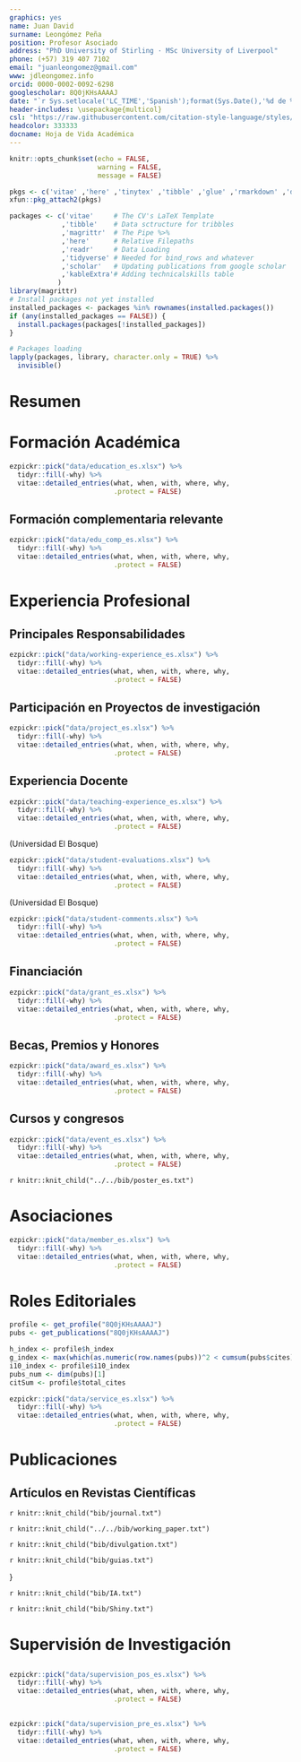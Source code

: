 ```yaml
---
graphics: yes
name: Juan David
surname: Leongómez Peña
position: Profesor Asociado
address: "PhD University of Stirling · MSc University of Liverpool"
phone: (+57) 319 407 7102
email: "juanleongomez@gmail.com"
www: jdleongomez.info
orcid: 0000-0002-0092-6298
googlescholar: 8Q0jKHsAAAAJ
date: "`r Sys.setlocale('LC_TIME','Spanish');format(Sys.Date(),'%d de %B de %Y')`"
header-includes: \usepackage{multicol}
csl: "https://raw.githubusercontent.com/citation-style-language/styles/master/apa-cv.csl"
headcolor: 333333
docname: Hoja de Vida Académica
---
```


```r
knitr::opts_chunk$set(echo = FALSE,
                      warning = FALSE,
                      message = FALSE)

pkgs <- c('vitae' ,'here' ,'tinytex' ,'tibble' ,'glue' ,'rmarkdown' ,'dplyr', 'readr' ,'yaml')
xfun::pkg_attach2(pkgs)

packages <- c('vitae'     # The CV's LaTeX Template
             ,'tibble'    # Data sctructure for tribbles
             ,'magrittr'  # The Pipe %>%
             ,'here'      # Relative Filepaths
             ,'readr'     # Data Loading
             ,'tidyverse' # Needed for bind_rows and whatever
             ,'scholar'   # Updating publications from google scholar
             ,'kableExtra'# Adding technicalskills table
            )
library(magrittr)
# Install packages not yet installed
installed_packages <- packages %in% rownames(installed.packages())
if (any(installed_packages == FALSE)) {
  install.packages(packages[!installed_packages])
}

# Packages loading
lapply(packages, library, character.only = TRUE) %>%
  invisible()
```

\vspace{4mm}
\begin{tcolorbox}[enhanced,
        on line, 
        boxsep=4pt, left=0pt,right=0pt,top=0pt,bottom=0pt,
        colframe=white,colback=black]
  
\color{white}
\begin{LARGE}\begin{center}
Documento 1. \textbf{Hoja de Vida}
\end{center}\end{LARGE}
\end{tcolorbox}

# Resumen

\begin{footnotesize}

\textbf{Sobre mí:} Actualmente soy Profesor Asociado e Investigador en la Facultad de Psicología de la Universidad El Bosque, y lidero el grupo de investigación \href{https://investigaciones.unbosque.edu.co/codec}{\textit{\textbf{CODEC}: Ciencias Cognitivas y del Comportamiento}} (clasificación \textbf{\href{https://scienti.minciencias.gov.co/gruplac/jsp/visualiza/visualizagr.jsp?nro=00000000001446}{A1}}). 

Mi formación es \textit{sui generis} para el contexto colombiano. Después de formarme en música y pedagogía, obtuve una maestría en psicología evolutiva de la \href{https://www.liverpool.ac.uk/}{Universidad de Liverpool} (anteriormente ofrecida por la \href{https://www.liverpool.ac.uk/life-sciences/}{Escuela de Ciencias Biológicas}) y un doctorado en psicología de la \href{https://www.stir.ac.uk/}{Universidad de Stirling}, ambos en el Reino Unido. El doctorado lo realicé como parte del \textit{\href{https://www.stir.ac.uk/about/faculties/natural-sciences/our-research/research-groups/behaviour-and-evolution-research-group/}{Behaviour and Evolution Research Group}} del \href{https://www.stir.ac.uk/about/faculties/natural-sciences/psychology/}{Departamento de Psicología}, que en Stirling forma parte de la \href{https://www.stir.ac.uk/about/faculties/natural-sciences/departments/}{Facultad de Ciencias Naturales}. En consecuencia, mi perspectiva del comportamiento humano se fundamenta en el enfoque de las ciencias naturales.

\textbf{Investigación:} Mis principales intereses de investigación se centran en el estudio evolutivo del comportamiento humano y su variabilidad cultural, y se sitúan en la interfaz entre biología y psicología, pero ampliando la perspectiva para abarcar aspectos de etología, antropología y psicofísica. Como lo muestra esta hoja de vida, me interesa especialmente comprender los efectos sociales de distintas señales biológicas, y especialmente la percepción interpersonal a través de canales auditivos. En particular, mi investigación pionera sobre las modulaciones vocales ha recibido amplio reconocimiento internacional, como se documenta en \href{https://profiles.impactstory.org/u/0000-0002-0092-6298}{\textit{Impactstory}}, que registra las menciones de mi trabajo en medios de comunicación alrededor del mundo.

Aunque me he centrado principalmente en el estudio de procesos de elección de pareja, también he trabajado sobre señales vocales, faciales y morfológicas y sus efectos en la percepción de dominancia, tipicidad sexual y salud, entre otras. Así mismo, me interesan profundamente las bases de la musicalidad humana y sus diversas funciones sociales, así como los efectos de los niveles hormonales en el comportamiento social humano.

\textit{Edición especial sobre modulación de la voz}: Recientemente, propuse y lideré la edición del número temático en dos partes \href{https://royalsocietypublishing.org/toc/rstb/2021/376/1840}{\textit{Voice modulation: from origin and mechanism to social impact}} para la prestigiosa revista \href{https://royalsocietypublishing.org/journal/rstb}{\textit{Philosophical Transactions of the Royal Society B: Biological Sciences}}. Este número transdisciplinar en dos partes constituye el primer compendio de investigación sobre la modulación de la voz. Incluye 21 artículos que abarcan las diversas funciones de la modulación de la voz en la comunicación humana y no humana, desde la señalización no verbal de la motivación y la emoción, la exageración de rasgos biológicos como el tamaño corporal y la masculinidad, hasta la aparición del lenguaje, el canto y la musicalidad en todas las culturas.

\textbf{Ciencia abierta:} Apoyo firmemente la difusión de prácticas de ciencia abierta y el uso de software y lenguajes de programación de código abierto como herramientas para promover la transparencia y garantizar la reproducibilidad, así como para reducir las desigualdades nacionales e internacionales en la producción y el acceso al conocimiento. Por ello, he sido reconocido con un nombramiento como recomendador (editor) de la novedosa iniciativa \href{https://rr.peercommunityin.org/}{\textit{PCI Registered Reports}} (para más información sobre este modelo, ver \href{https://www.nature.com/articles/d41586-023-03342-6}{artículo en Nature} y la descripción de \href{https://rr.peercommunityin.org/about/about}{PCI}), y he publicado guías metodológicas en video a través del canal \href{https://www.youtube.com/@InvestigacionAbierta}{\textit{Investigación Abierta}}, así como aplicaciones web con fines educativos usando \textit{Shiny}. He participado activamente en la enseñanza y la transformación de módulos relacionados con la estadística, con un enfoque destacado en la ciencia abierta y la reproducibilidad, tanto con como sin programación.

\begin{cvskills}
  \cvskill
    {Intereses}
    {Modulación de la voz • Elección de pareja • Psicoacústica • Hormonas y comportamiento • Señales biológicas}
    
  \cvskill
    {}
    {Evolución y percepción de señales sociales}
    
  \cvskill
    {Métodos de Investigación}
    {\textit{Principalmete}: Diseños experimentales • Análisis acústico • Morfometría geométrica • Antropometría}

  \cvskill
    {Programación}
    {\href{https://www.r-project.org/}{\textbf{R}} (avanzado: todo el procesamiento de datos, análisis, diagramas y tablas —e incluso esta HV— hechos en R)}

  \cvskill
    {Informes reproducibles}
    {Markdown/\href{https://rmarkdown.rstudio.com/}{R Markdown} (incluyendo código  \href{https://www.latex-project.org/}{{\fontfamily{cmr}\selectfont\LaTeX}} y \href{https://html.spec.whatwg.org/}{HTML}\faHtml5). Control de versiones: \href{https://git-scm.com/}{Git} \faGit* y \href{https://github.com/JDLeongomez}{GitHub} \faGithub}

  \cvskill
    {Investigación Cuantitativa}
    {Modelado estadístico, modelos multinivel, metaanálisis, inferencia multimodelo, \textit{machine learning}}

  \cvskill
    {Software}
    {\href{https://posit.co/products/open-source/rstudio/}{RStudio}, \href{https://code.visualstudio.com/}{Visual Studio Code}, \href{https://www.fon.hum.uva.nl/praat/}{Praat}, \href{https://www.audacityteam.org/}{Audacity}, \href{https://inkscape.org/}{InkScape}, \href{https://www.zotero.org/}{Zotero}}

  \cvskill
    {Idiomas}
    {Inglés/Español}
\end{cvskills}

\end{footnotesize}

# Formación Académica

```r
ezpickr::pick("data/education_es.xlsx") %>%
  tidyr::fill(-why) %>%
  vitae::detailed_entries(what, when, with, where, why,
                          .protect = FALSE)
```

## Formación complementaria relevante

```r
ezpickr::pick("data/edu_comp_es.xlsx") %>%
  tidyr::fill(-why) %>%
  vitae::detailed_entries(what, when, with, where, why,
                          .protect = FALSE)
```

# Experiencia Profesional

\begin{footnotesize}
En la actualidad, desempeño responsabilidades administrativas y de liderazgo tanto dentro como fuera de la Universidad El Bosque. Internamente, lidero el grupo de investigación \href{https://investigaciones.unbosque.edu.co/codec}{\textit{\textbf{CODEC}: Ciencias Cognitivas y del Comportamiento}} (clasificado como \href{https://scienti.minciencias.gov.co/gruplac/jsp/visualiza/visualizagr.jsp?nro=00000000001446}{A1}), y estoy a cargo de las convocatorias periódicas para el reconocimiento y medición de grupos de investigación, desarrollo tecnológico o innovación por parte de Minciencias. He organizado 9 cursos y soy miembro de dos comités de facultad. Externamente, tengo responsabilidades editoriales (detalladas a más adelante) y evalúo solicitudes de financiación para Minciencias, entre otras.
\end{footnotesize}

## Principales Responsabilidades

```r
ezpickr::pick("data/working-experience_es.xlsx") %>%
  tidyr::fill(-why) %>%
  vitae::detailed_entries(what, when, with, where, why,
                          .protect = FALSE)
```

## Participación en Proyectos de investigación

```r
ezpickr::pick("data/project_es.xlsx") %>%
  tidyr::fill(-why) %>%
  vitae::detailed_entries(what, when, with, where, why,
                          .protect = FALSE)
```

## Experiencia Docente

\begin{footnotesize}
A partir de mi trabajo en la Universidad de Stirling (Escocia, Reino Unido), mi enfoque principal ha sido la enseñanza de cursos relacionados con la estadística y metodos cuantitativos. Tanto en la Universidad El Bosque, donde impartí clases a nivel de maestría, como en la Universidad de La Sabana, donde trabajé a nivel de pregrado, rediseñé los programas de aprendizaje de estadística para el uso de software especializado, con énfasis en la aplicabilidad y credibilidad de los resultados.

Desde el año 2020, lideré una iniciativa en la Universidad El Bosque para transitar de la dependencia de software propietario, costoso y anticuado como SPSS, a soluciones amigables, libres y de código abierto, siguiendo los principios de la ciencia abierta y centrándonos en el modelado estadístico, la inferencia y la reproducibilidad. Este cambio ha implicado la implementación de \textit{jamovi} en cursos de pregrado y posgrado en la Facultad de Psicología, así como la realización de seminarios sobre R para el cuerpo docente y el co-diseño de un módulo opcional de R para estudiantes de pregrado.

Es relevante destacar que entre 2015 y 2019, mi enfoque principal fue la docencia. A partir de 2020, aunque ya no tengo a mi cargo cursos, he asumido mayores responsabilidades en investigación, supervisión de trabajos de grado y asesorías metodológicas y estadísticas para proyectos de investigación, tanto en el ámbito docente como de posgrado.
\end{footnotesize}

```r
ezpickr::pick("data/teaching-experience_es.xlsx") %>%
  tidyr::fill(-why) %>%
  vitae::detailed_entries(what, when, with, where, why,
                          .protect = FALSE)
```

\blacktriangleright\blacktriangleright\blacktriangleright\space \textbf{Evaluaciones de estudiantes} (Universidad El Bosque)

\begin{footnotesize}
A continuación, se presenta un resumen de las evaluaciones de estudiantes de los cursos que he dictado en la Universidad El Bosque, así como de estudiantes que han realizado trabajos de grado bajo mi supervisión. Todos los valores corresponden a la media de las evaluaciones obtenidas durante diferentes semestres.
\end{footnotesize}

```r
ezpickr::pick("data/student-evaluations.xlsx") %>%
  tidyr::fill(-why) %>%
  vitae::detailed_entries(what, when, with, where, why,
                          .protect = FALSE)
```

\blacktriangleright\blacktriangleright\blacktriangleright\space \textbf{Comentarios de estudiantes} (Universidad El Bosque)

\begin{footnotesize}
A continuación figuran algunos comentarios anónimos incluidos en las evaluaciones realizadas por estudiantes de los cursos que he dictado en la Universidad El Bosque, así como de estudiantes que han realizado trabajos de grado bajo mi supervisión.
\end{footnotesize}

```r
ezpickr::pick("data/student-comments.xlsx") %>%
  tidyr::fill(-why) %>%
  vitae::detailed_entries(what, when, with, where, why,
                          .protect = FALSE)
```

## Financiación

\begin{footnotesize}
La financiación para la investigación científica en Colombia es escasa\footnote{En 2015, Colombia \href{https://www.science.org/content/article/researchers-thought-peace-colombia-would-mean-more-science-funding-they-were-wrong}{gastó apenas el 0,24\% de su producto interno bruto en I+D}, y desde entonces, la situación ha empeorado. En 2018, el \href{https://www-infobae-com.translate.goog/america/colombia/2021/09/03/congresistas-piden-incrementar-el-presupuesto-de-minciencia-para-2022/?_x_tr_sl=es&_x_tr_tl=en}{presupuesto de Minciencias} era de US\$75.000.000, y para 2021 solo rondaba los US\$67.000.000.}, especialmente para la investigación básica; del limitado número de becas disponibles, la gran mayoría son para investigación médica o proyectos de conservación, así como para abordar temas específicos del posconflicto, lo que significa que mis opciones para obtener financiación son extremadamente restringidas. Además, incluso la financiación interna de la Universidad El Bosque se ha desplazado recientemente hacia ciertas \textit{áreas clave}, todas ellas dirigidas a la investigación aplicada y en línea con las áreas priorizadas establecidas por Minciencias.

A pesar de ello, he superado sistemáticamente a mis colegas y nunca he dejado de obtener financiación para ninguna de las solicitudes que he presentado desde 2015. De hecho, desde el inicio de mi doctorado he recibido más de US\$200.000 en financiación a través de subvenciones y becas externas, incluyendo Minciencias.
\end{footnotesize}

```r
ezpickr::pick("data/grant_es.xlsx") %>%
  tidyr::fill(-why) %>%
  vitae::detailed_entries(what, when, with, where, why,
                          .protect = FALSE)
```

## Becas, Premios y Honores

```r
ezpickr::pick("data/award_es.xlsx") %>%
  tidyr::fill(-why) %>%
  vitae::detailed_entries(what, when, with, where, why,
                          .protect = FALSE)
```

## Cursos y congresos

```r
ezpickr::pick("data/event_es.xlsx") %>%
  tidyr::fill(-why) %>%
  vitae::detailed_entries(what, when, with, where, why,
                          .protect = FALSE)
```

\blacktriangleright\blacktriangleright\blacktriangleright\space \textbf{Conferencias, Pósters y Talleres}

\begingroup
\footnotesize
\setlength{\parindent}{-0.5in}
\setlength{\leftskip}{0.5in}

`r knitr::knit_child("../../bib/poster_es.txt")`

\endgroup

# Asociaciones

```r
ezpickr::pick("data/member_es.xlsx") %>%
  tidyr::fill(-why) %>%
  vitae::detailed_entries(what, when, with, where, why,
                          .protect = FALSE)
```

# Roles Editoriales

```r
profile <- get_profile("8Q0jKHsAAAAJ")
pubs <- get_publications("8Q0jKHsAAAAJ")

h_index <- profile$h_index
g_index <- max(which(as.numeric(row.names(pubs))^2 < cumsum(pubs$cites)))
i10_index <- profile$i10_index
pubs_num <- dim(pubs)[1]
citSum <- profile$total_cites
```

\begin{footnotesize}
\textbf{Nota:} Mi registro verificado como par académico y editor internacional está disponible en mi perfil de \href{https://www.webofscience.com/wos/author/record/387716}{Web of Science}.
\end{footnotesize}

```r
ezpickr::pick("data/service_es.xlsx") %>%
  tidyr::fill(-why) %>%
  vitae::detailed_entries(what, when, with, where, why,
                          .protect = FALSE)
```
\vspace{-3mm}
\begin{footnotesize}
  \begin{minipage}[c]{0.32\linewidth}
    • \href{https://www.frontiersin.org/journals/psychology}{Frontiers in Psychology} (Q1)\newline
    • \href{https://www.sciencedirect.com/journal/cortex}{Cortex} (Q1)\newline
    • \href{https://www.springer.com/journal/10919/}{Journal of Nonverbal Behavior} (Q1)\newline
    • \href{https://journals.sagepub.com/home/pec}{Perception} (Q1)\newline
    • \href{https://www.tandfonline.com/journals/hbas20}{Basic and Applied Social Psychology} (Q1)\newline
  \end{minipage}\begin{minipage}[c]{0.45\linewidth}
    • \href{https://royalsocietypublishing.org/journal/rspb}{Proceedings of the Royal Society B: Biological Sciences} (Q1)\newline
    • \href{https://royalsocietypublishing.org/journal/rsos}{Royal Society Open Science} (Q1)\newline
    • \href{https://journals.plos.org/plosone/}{PLOS ONE} (Q1)\newline
    • \href{https://royalsocietypublishing.org/journal/rsbl}{Biology Letters} (Q1)\newline
    • \href{https://www.sciencedirect.com/journal/evolution-and-human-behavior}{Evolution and Human Behavior} (Q1)\newline
  \end{minipage}\begin{minipage}[c]{0.23\linewidth}
    • \href{https://www.nature.com/srep/}{Scientific Reports} (Q1)\newline
    • \href{https://journals.sagepub.com/home/evp}{Evolutionary Psychology} (Q2)\newline
    • \href{http://sumapsicologica.konradlorenz.edu.co/}{Suma Psicológica} (Q3)\newline
    • \href{https://ishe.org/human-ethology/}{Human Ethology}\newline
    • \href{https://ishe.org/human-ethology-bulletin-2006-2011/}{Human Ethology Bulletin}
  \end{minipage}
\end{footnotesize}

# Publicaciones

## Artículos en Revistas Científicas

\begin{tcolorbox}[enhanced,
        on line, 
        boxsep=4pt, left=0pt,right=0pt,top=0pt,bottom=0pt,
        colframe=white,colback=blue,
        hyperurl={https://scholar.google.com/citations?user=8Q0jKHsAAAAJ}]
  
\color{white}
\begin{minipage}[c]{0.15\linewidth}
  \begin{center} \begin{huge} `r h_index` \end{huge}
  \begin{small} Índice \textit{h} \end{small} \end{center} 
\end{minipage} \begin{minipage}[c]{0.15\linewidth}
  \begin{center} \begin{huge} `r g_index` \end{huge}
  \begin{small} Índice \textit{g} \end{small} \end{center}
\end{minipage} \begin{minipage}[c]{0.17\linewidth}
  \begin{center} \begin{huge} `r i10_index` \end{huge}
  \begin{small} Índice i10 \end{small} \end{center}
\end{minipage} \begin{minipage}[c]{0.20\linewidth}
  \begin{center} \begin{huge} 30 \end{huge}
  \begin{small} Artículos \end{small} \end{center}
\end{minipage} \begin{minipage}[c]{0.12\linewidth}
  \begin{center} \begin{huge} 20 \end{huge}
  \begin{small} en Q1 \end{small} \end{center}
\end{minipage} \begin{minipage}[c]{0.18\linewidth}  
  \begin{center} \begin{huge} `r citSum` \end{huge} 
  \begin{small} Citas \end{small} \end{center}
\end{minipage}
\begin{center}
\noindent\rule{8cm}{0.4pt}
\end{center}
\begin{center}
\footnotesize{En la mayoría de los artículos he realizado los análisis estadísticos}\end{center}
\end{tcolorbox}

\begingroup
\footnotesize
\setlength{\parindent}{-0.5in}
\setlength{\leftskip}{0.5in}

`r knitr::knit_child("bib/journal.txt")`

\endgroup

\blacktriangleright\blacktriangleright\blacktriangleright\space \textbf{\textit{Preprints} y Artículos en Revisión}

\begingroup
\footnotesize
\setlength{\parindent}{-0.5in}
\setlength{\leftskip}{0.5in}

`r knitr::knit_child("../../bib/working_paper.txt")`

\endgroup

\blacktriangleright\blacktriangleright\blacktriangleright\space \textbf{Articulos de Divulgación}

\begingroup
\footnotesize
\setlength{\parindent}{-0.5in}
\setlength{\leftskip}{0.5in}

`r knitr::knit_child("bib/divulgation.txt")`

\endgroup

\blacktriangleright\blacktriangleright\blacktriangleright\space \textbf{Guías metodológicas}

\begingroup
\footnotesize
\setlength{\parindent}{-0.5in}
\setlength{\leftskip}{0.5in}

`r knitr::knit_child("bib/guias.txt")`

\endgroup

\blacktriangleright\blacktriangleright\blacktriangleright\space \textbf{Publicaciones en otros formatos}}

\begin{minipage}[c]{0.10\linewidth}
\href{https://www.youtube.com/@InvestigacionAbierta}{\includegraphics[width=1.7cm, height=1.7cm]{Logo_IA.png}}
\end{minipage} \begin{minipage}[c]{0.90\linewidth} \begin{footnotesize}
\textcolor{red}{\faYoutube} \href{https://www.youtube.com/@InvestigacionAbierta}{Investigación Abierta} es un canal de YouTube donde publico videos y tutoriales acerca de métodos y buenas prácticas de investigación, estadística y ciencia abierta, así como información sobre algunos programas útiles de código abierto.
\end{footnotesize}
\end{minipage}

\begingroup
\footnotesize
\setlength{\parindent}{-0.5in}
\setlength{\leftskip}{0.5in}

`r knitr::knit_child("bib/IA.txt")`

\endgroup

\begin{minipage}[c]{0.10\linewidth}
\href{https://jdleongomez.info/es/#shiny}{\includegraphics[width=1.5cm, height=1.74cm]{shiny_hex.png}}
\end{minipage} \begin{minipage}[c]{0.90\linewidth} \begin{footnotesize}
He creado algunas aplicaciones con \href{https://shiny.posit.co/}{Shiny} en R, sobre todo con fines educativos. Aunque hay varias en desarrollo (aún privadas), en esta sección hay algunos ejemplos de aplicaciones públicas.
\end{footnotesize}
\end{minipage} 

\begingroup
\footnotesize
\setlength{\parindent}{-0.5in}
\setlength{\leftskip}{0.5in}

`r knitr::knit_child("bib/Shiny.txt")`

\endgroup

# Supervisión de Investigación

##  \textbf{Posgrado}

\begin{footnotesize}
La Facultad de Psicología de la Universidad El Bosque no ofrece títulos de investigación, y todos los cursos de nivel de maestrías son profesionales. Debido a esto, las oportunidades de supervisar a estudiantes de posgrado son limitadas, y la mayor parte de mi supervisión de posgrado ha sido externa.
\end{footnotesize}

```r
ezpickr::pick("data/supervision_pos_es.xlsx") %>%
  tidyr::fill(-why) %>%
  vitae::detailed_entries(what, when, with, where, why,
                          .protect = FALSE)
```

##  \textbf{Pregrado}

\begin{footnotesize}
Los estudiantes universitarios supervisados que figuran a continuación proceden de distintas universidades y programas académicos. Esta lista sólo incluye a los estudiantes de quienes fui supervisor principal u obtuvieron mención a trabajo de grado meritorio. Adicionalmente, actualmente estoy supervisando seis estudiantes como supervisor principal, y he supervisado a más de 25 estudiantes como co-supervisor.

\textbf{Nota:} Los hipervínculos en los títulos de algunos trabajos de grado recientes conducen a videos cortos (< 10 min) de socialización de los resultados, que pueden ser consultados para ver el nivel de los trabajos, incluyendo los análisis estadísticos.
\end{footnotesize}

```r
ezpickr::pick("data/supervision_pre_es.xlsx") %>%
  tidyr::fill(-why) %>%
  vitae::detailed_entries(what, when, with, where, why,
                          .protect = FALSE)
```

